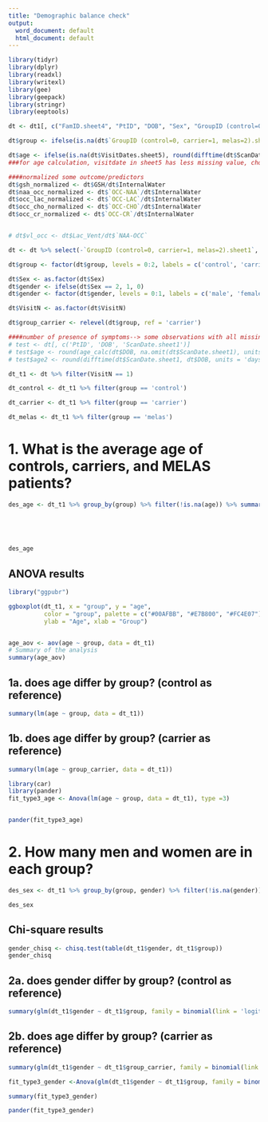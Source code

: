 ```yaml
---
title: "Demographic balance check"
output:
  word_document: default
  html_document: default
---
```


```r
library(tidyr)
library(dplyr)
library(readxl)
library(writexl)
library(gee)
library(geepack)
library(stringr)
library(eeptools)
```

```r
dt <- dt1[, c("FamID.sheet4", "PtID", "DOB", "Sex", "GroupID (control=0, carrier=1, melas=2).sheet1", "GroupID (control=0, carrier=1, melas=2).sheet5", "VisitN", "ScanDate.sheet1", "VisitDates.sheet5", 'GSH', "OCC-GSH", 'InternalWater', 'OCC Internal water', 'OCC-CHO', 'OCC-CR', 'OCC-NAA', 'OCC-LAC', "Lac_Vent", 'VentricularLAC', 'Predicted', "Fatigue", 'CNSScore', "presence_symptoms" , 'KarnofskyScore', 'Heteroplasmy', 'MEANGLOB', "MINI", "FOLSTEIN")]

dt$group <- ifelse(is.na(dt$`GroupID (control=0, carrier=1, melas=2).sheet5`), dt$`GroupID (control=0, carrier=1, melas=2).sheet1`, dt$`GroupID (control=0, carrier=1, melas=2).sheet5`)

dt$age <- ifelse(is.na(dt$VisitDates.sheet5), round(difftime(dt$ScanDate.sheet1, dt$DOB, units = 'days')/365, 2), round(difftime(dt$VisitDates.sheet5, dt$DOB, units = 'days')/365, 2)) 
###for age calculation, visitdate in sheet5 has less missing value, choose visitdate in in calculation; if the visitdate is null then use the scan date (only two person with null visitdate)

####normalized some outcome/predictors
dt$gsh_normalized <- dt$GSH/dt$InternalWater
dt$naa_occ_normalized <- dt$`OCC-NAA`/dt$InternalWater
dt$occ_lac_normalized <- dt$`OCC-LAC`/dt$InternalWater
dt$occ_cho_normalized <- dt$`OCC-CHO`/dt$InternalWater
dt$occ_cr_normalized <- dt$`OCC-CR`/dt$InternalWater


# dt$vl_occ <- dt$Lac_Vent/dt$`NAA-OCC`

dt <- dt %>% select(-`GroupID (control=0, carrier=1, melas=2).sheet1`,  -`GroupID (control=0, carrier=1, melas=2).sheet5`)

dt$group <- factor(dt$group, levels = 0:2, labels = c('control', 'carrier', 'melas'))

dt$Sex <- as.factor(dt$Sex)
dt$gender <- ifelse(dt$Sex == 2, 1, 0)
dt$gender <- factor(dt$gender, levels = 0:1, labels = c('male', 'female'))

dt$VisitN <- as.factor(dt$VisitN)

dt$group_carrier <- relevel(dt$group, ref = 'carrier')

####number of presence of symptoms--> some observations with all missing, some partial missing, how to deal with that
# test <- dt[, c('PtID', 'DOB', 'ScanDate.sheet1')]
# test$age <- round(age_calc(dt$DOB, na.omit(dt$ScanDate.sheet1), units = 'years'), 2)
# test$age2 <- round(difftime(dt$ScanDate.sheet1, dt$DOB, units = 'days')/365, 2)
```

```r
dt_t1 <- dt %>% filter(VisitN == 1)

dt_control <- dt_t1 %>% filter(group == 'control')

dt_carrier <- dt_t1 %>% filter(group == 'carrier')

dt_melas <- dt_t1 %>% filter(group == 'melas')
```


# 1. What is the average age of controls, carriers, and MELAS patients?
```r
des_age <- dt_t1 %>% group_by(group) %>% filter(!is.na(age)) %>% summarise(min=min(age, na.rm = TRUE),
                                                                           max=max(age, na.rm = TRUE),
                                                                           mean=mean(age, na.rm = TRUE),
                                                                           sd=sd(age, na.rm = TRUE), 
                                                                           n = n())

des_age
```

## ANOVA results
```r
library("ggpubr")

ggboxplot(dt_t1, x = "group", y = "age", 
          color = "group", palette = c("#00AFBB", "#E7B800", "#FC4E07"),
          ylab = "Age", xlab = "Group")


age_aov <- aov(age ~ group, data = dt_t1)
# Summary of the analysis
summary(age_aov)
```


## 1a. does age differ by group? (control as reference)
```r
summary(lm(age ~ group, data = dt_t1))
```

## 1b. does age differ by group? (carrier as reference)
```r
summary(lm(age ~ group_carrier, data = dt_t1))
```

```r
library(car)
library(pander)
fit_type3_age <- Anova(lm(age ~ group, data = dt_t1), type =3)


pander(fit_type3_age)
```


# 2. How many men and women are in each group?
```r
des_sex <- dt_t1 %>% group_by(group, gender) %>% filter(!is.na(gender)) %>% summarise(n = n())

des_sex
```

## Chi-square results
```r
gender_chisq <- chisq.test(table(dt_t1$gender, dt_t1$group))
gender_chisq
```



## 2a. does gender differ by group? (control as reference)
```r
summary(glm(dt_t1$gender ~ dt_t1$group, family = binomial(link = 'logit')))
```

## 2b. does age differ by group? (carrier as reference)
```r
summary(glm(dt_t1$gender ~ dt_t1$group_carrier, family = binomial(link = 'logit')))
```

```r
fit_type3_gender <-Anova(glm(dt_t1$gender ~ dt_t1$group, family = binomial(link = 'logit')), type =3, test.statistic= "Wald")

summary(fit_type3_gender)

pander(fit_type3_gender)
```

